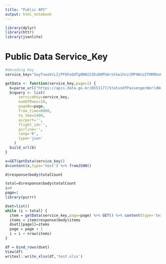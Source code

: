```yaml
---
title: "Public API"
output: html_notebook
---
```

```r
library(dplyr)
library(httr)
library(jsonlite)
```

# Public Data Service_Key

```r
#decoding key
service_key="IwyTxwaVcL2jPFUhsQdTg0NN22d5uD0PGArotkw1hnziMP4WioZfHMObo6fLyDuzg81zj56j7n2HvhXtnFp+7w=="
```


```r
getData <- function(service_key,page=1) {
  b=parse_url("https://apis.data.go.kr/B551177/StatusOfPassengerWorldWeatherInfo/getPassengerArrivalsWorldWeather")
  b$query <- list(
      serviceKey=service_key,
      numOfRows=10,
      pageNo=page,
      from_time=0000,
      to_tme=2400,
      airport='',
      flight_id='',
      airline='',
      lang='K',
      type='json'
    )
  build_url(b)
}
```

```r
x=GET(getData(service_key))
d=content(x,type='text') %>% fromJSON()
```
```r
d$response$body$totalCount
```

```r
total=d$response$body$totalCount
i=0
page=1
library(purrr)
```


```r
dset=list()
while (i < total) {
  item = getData(service_key,page=page) %>% GET() %>% content(type='text') %>% fromJSON()
  items = item$response$body$items
  dset[[page]]=items
  page = page + 1
  i = i + nrow(items)
}
```
```r
df = bind_rows(dset)
View(df)
writexl::write_xlsx(df,'test.xlsx')
```

